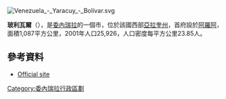 [[Image:Venezuela_-_Yaracuy_-_Bolívar.svg|right]]
{{Coord|10|26|19|N|68|53|39|W|display=title}}

'''玻利瓦爾'''（{{lang-es|Municipio Bolívar}}），是[[委內瑞拉|委內瑞拉]]的一個市，位於該國西部[[亞拉奎州|亞拉奎州]]，首府設於[[阿羅阿|阿羅阿]]，面積1,087平方公里，2001年人口25,926，人口密度每平方公里23.85人。

==參考資料==
*[https://web.archive.org/web/20080919124455/http://bolivar-yaracuy.gob.ve/portal-alcaldias/ Official site]

{{Venezuela-geo-stub}}
[[Category:委內瑞拉行政區劃|Category:委內瑞拉行政區劃]]